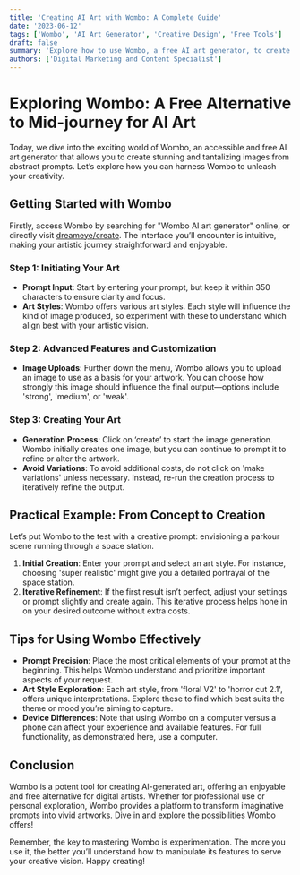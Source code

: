 ```yaml
---
title: 'Creating AI Art with Wombo: A Complete Guide'
date: '2023-06-12'
tags: ['Wombo', 'AI Art Generator', 'Creative Design', 'Free Tools']
draft: false
summary: 'Explore how to use Wombo, a free AI art generator, to create visually striking images. This guide provides a step-by-step process on how to leverage Wombo’s capabilities to generate art from abstract prompts, including details on art styles and customizations.'
authors: ['Digital Marketing and Content Specialist']
---
```


# Exploring Wombo: A Free Alternative to Mid-journey for AI Art

Today, we dive into the exciting world of Wombo, an accessible and free AI art generator that allows you to create stunning and tantalizing images from abstract prompts. Let’s explore how you can harness Wombo to unleash your creativity.

## Getting Started with Wombo

Firstly, access Wombo by searching for "Wombo AI art generator" online, or directly visit [dreameye/create](https://dreameye.slash/create). The interface you’ll encounter is intuitive, making your artistic journey straightforward and enjoyable.

### Step 1: Initiating Your Art

- **Prompt Input**: Start by entering your prompt, but keep it within 350 characters to ensure clarity and focus.
- **Art Styles**: Wombo offers various art styles. Each style will influence the kind of image produced, so experiment with these to understand which align best with your artistic vision.

### Step 2: Advanced Features and Customization

- **Image Uploads**: Further down the menu, Wombo allows you to upload an image to use as a basis for your artwork. You can choose how strongly this image should influence the final output—options include 'strong', 'medium', or 'weak'.

### Step 3: Creating Your Art

- **Generation Process**: Click on ‘create’ to start the image generation. Wombo initially creates one image, but you can continue to prompt it to refine or alter the artwork.
- **Avoid Variations**: To avoid additional costs, do not click on 'make variations' unless necessary. Instead, re-run the creation process to iteratively refine the output.

## Practical Example: From Concept to Creation

Let’s put Wombo to the test with a creative prompt: envisioning a parkour scene running through a space station.

1. **Initial Creation**: Enter your prompt and select an art style. For instance, choosing 'super realistic' might give you a detailed portrayal of the space station.
2. **Iterative Refinement**: If the first result isn’t perfect, adjust your settings or prompt slightly and create again. This iterative process helps hone in on your desired outcome without extra costs.

## Tips for Using Wombo Effectively

- **Prompt Precision**: Place the most critical elements of your prompt at the beginning. This helps Wombo understand and prioritize important aspects of your request.
- **Art Style Exploration**: Each art style, from 'floral V2' to 'horror cut 2.1', offers unique interpretations. Explore these to find which best suits the theme or mood you’re aiming to capture.
- **Device Differences**: Note that using Wombo on a computer versus a phone can affect your experience and available features. For full functionality, as demonstrated here, use a computer.

## Conclusion

Wombo is a potent tool for creating AI-generated art, offering an enjoyable and free alternative for digital artists. Whether for professional use or personal exploration, Wombo provides a platform to transform imaginative prompts into vivid artworks. Dive in and explore the possibilities Wombo offers!

Remember, the key to mastering Wombo is experimentation. The more you use it, the better you’ll understand how to manipulate its features to serve your creative vision. Happy creating!

